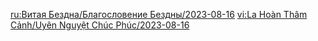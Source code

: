 {{Blessing of the Abyssal Moon
|name       = Ingressing
|phase      = Waning
|image      = Spiral Abyss Blessing 70.png
|details    = <li>When the active character deals consecutive instances of Elemental DMG of the same Elemental Type or Physical DMG using Normal, Charged, or Plunging Attacks to an opponent, they will gain 1 count stack. 1 stack can be gained every 0.3s. The stacks for every Elemental and Physical DMG will be counted independently. After 6 stacks have been gained, a {{Color|bp|shockwave will be unleashed}} at the opponent's position, dealing True DMG and clearing all previously accumulated stacks for this DMG type. Should the active character leave the field, these stacks will be cleared.</li>
|time_start = 2023-08-16 04:00:00
|time_end   = 2023-09-01 03:59:59
}}
<noinclude>
<!-- interwikis -->
[[ru:Витая Бездна/Благословение Бездны/2023-08-16]]
[[vi:La Hoàn Thâm Cảnh/Uyên Nguyệt Chúc Phúc/2023-08-16]]
</noinclude>